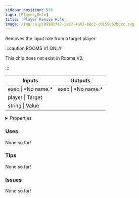 ```yaml
---
sidebar_position: 598
tags: [Player,Role]
title: 'Player Remove Role'
image: /img/chip/89981fe2-2e27-4b92-b8c2-c0159b62bccc.svg
---
```


Removes the input role from a target player.

:::caution ROOMS V1 ONLY
    
This chip does not exist in Rooms V2.

:::


<IChip uuid="89981fe2-2e27-4b92-b8c2-c0159b62bccc"/>

<table><thead><tr><th>Inputs</th><th>Outputs</th></tr></thead><tbody><tr><td>exec | *No name.*</td><td>exec | *No name.*</td></tr><tr><td>player | Target</td><td /></tr><tr><td>string | Value</td><td /></tr></tbody></table>

<details>
  <summary>Properties</summary>
  <div>
    <div>
    <table>
      <tbody>
        <tr>
          <td>Is beta required?</td>
          <td>No</td>
        </tr>
        <tr>
          <td>Is chip a trolling risk?</td>
          <td>No</td>
        </tr>
        <tr>
          <td>Is chip a role assignment risk?</td>
          <td>Yes</td>
        </tr>
        <tr>
          <td>Chip UUID</td>
          <td>89981fe2-2e27-4b92-b8c2-c0159b62bccc</td>
        </tr>
        <tr>
          <td>Room availability</td>
          <td>Rooms V1 only</td>
        </tr>
      </tbody>
    </table>
    </div>
  </div>
</details>

### Uses

None so far!

### Tips

None so far!

### Issues

None so far!